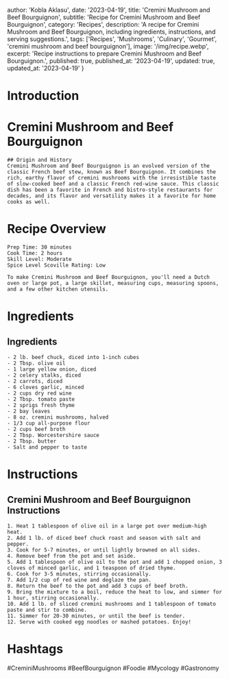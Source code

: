 
  author: 'Kobla Aklasu',
  date: '2023-04-19',
  title: 'Cremini Mushroom and Beef Bourguignon',
  subtitle: 'Recipe for Cremini Mushroom and Beef Bourguignon',
  category: 'Recipes',
  description: 'A recipe for Cremini Mushroom and Beef Bourguignon, including ingredients, instructions, and serving suggestions.',
  tags: ['Recipes', 'Mushrooms', 'Culinary', 'Gourmet', 'cremini mushroom and beef bourguignon'],
  image: '/img/recipe.webp',
  excerpt: 'Recipe instructions to prepare Cremini Mushroom and Beef Bourguignon.',
  published: true,
  published_at: '2023-04-19',
  updated: true,
  updated_at: '2023-04-19'
}


  # Introduction

# Cremini Mushroom and Beef Bourguignon
    
    ## Origin and History
    Cremini Mushroom and Beef Bourguignon is an evolved version of the classic French beef stew, known as Beef Bourguignon. It combines the rich, earthy flavor of cremini mushrooms with the irresistible taste of slow-cooked beef and a classic French red-wine sauce. This classic dish has been a favorite in French and bistro-style restaurants for decades, and its flavor and versatility makes it a favorite for home cooks as well.

# Recipe Overview

    Prep Time: 30 minutes
    Cook Time: 2 hours
    Skill Level: Moderate 
    Spice Level Scoville Rating: Low
    
    To make Cremini Mushroom and Beef Bourguignon, you'll need a Dutch oven or large pot, a large skillet, measuring cups, measuring spoons, and a few other kitchen utensils.

# Ingredients

## Ingredients
    
    - 2 lb. beef chuck, diced into 1-inch cubes
    - 2 Tbsp. olive oil
    - 1 large yellow onion, diced
    - 2 celery stalks, diced 
    - 2 carrots, diced
    - 6 cloves garlic, minced
    - 2 cups dry red wine
    - 2 Tbsp. tomato paste
    - 2 sprigs fresh thyme
    - 2 bay leaves
    - 8 oz. cremini mushrooms, halved
    - 1/3 cup all-purpose flour
    - 2 cups beef broth
    - 2 Tbsp. Worcestershire sauce
    - 2 Tbsp. butter
    - Salt and pepper to taste

# Instructions

## Cremini Mushroom and Beef Bourguignon Instructions
    1. Heat 1 tablespoon of olive oil in a large pot over medium-high heat.
    2. Add 1 lb. of diced beef chuck roast and season with salt and pepper.
    3. Cook for 5-7 minutes, or until lightly browned on all sides.
    4. Remove beef from the pot and set aside.
    5. Add 1 tablespoon of olive oil to the pot and add 1 chopped onion, 3 cloves of minced garlic, and 1 teaspoon of dried thyme.
    6. Cook for 3-5 minutes, stirring occasionally.
    7. Add 1/2 cup of red wine and deglaze the pan.
    8. Return the beef to the pot and add 3 cups of beef broth.
    9. Bring the mixture to a boil, reduce the heat to low, and simmer for 1 hour, stirring occasionally.
    10. Add 1 lb. of sliced cremini mushrooms and 1 tablespoon of tomato paste and stir to combine.
    11. Simmer for 20-30 minutes, or until the beef is tender.
    12. Serve with cooked egg noodles or mashed potatoes. Enjoy!

# Hashtags

#CreminiMushrooms #BeefBourguignon #Foodie #Mycology #Gastronomy



